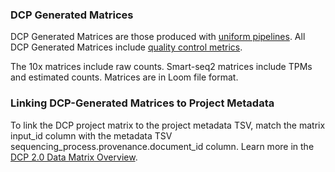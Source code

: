 ### DCP Generated Matrices

DCP Generated Matrices are those produced with [uniform pipelines](https://data.humancellatlas.org/pipelines).
All DCP Generated Matrices include [quality control metrics](https://data.humancellatlas.org/pipelines/qc-metrics).

The 10x matrices include raw counts. Smart-seq2 matrices include TPMs and
estimated counts. Matrices are in Loom file format.

### Linking DCP-Generated Matrices to Project Metadata

To link the DCP project matrix to the project metadata TSV, match the matrix input_id column with the metadata TSV sequencing_process.provenance.document_id column.
Learn more in the [DCP 2.0 Data Matrix Overview](https://data.humancellatlas.org/guides/consumer-vignettes/matrices#linking-dcp-generated-matrices-to-the-data-manifest-metadata).
